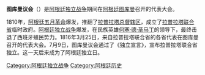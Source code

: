 {{unreferenced|time=2011-01-16T12:29:23+00:00}}
'''图库曼议会'''（{{lang-es|Congreso de Tucumán}}）是[[阿根廷独立战争|阿根廷独立战争]]期间在[[阿根廷|阿根廷]][[图库曼|图库曼]]召开的代表大会。

1810年，[[阿根廷五月革命|阿根廷五月革命]]爆发，推翻了[[拉普拉塔总督辖区|拉普拉塔总督辖区]]，成立了[[拉普拉塔联合省|拉普拉塔联合省]]临时政府。[[阿根廷独立战争|阿根廷独立战争]]爆发，在民族英雄[[何塞·德·圣马丁|何塞·德·圣马丁]]的领导下，最终击退了西班牙殖民势力。1816年3月25日，来自拉普拉塔联合省的各省代表在图库曼召开的代表大会。7月9日，图库曼议会通过了《独立宣言》，宣布拉普拉塔联合省独立。这一天后来成为了阿根廷独立日。

[[Category:阿根廷独立战争|Category:阿根廷独立战争]]
[[Category:阿根廷历史|Category:阿根廷历史]]